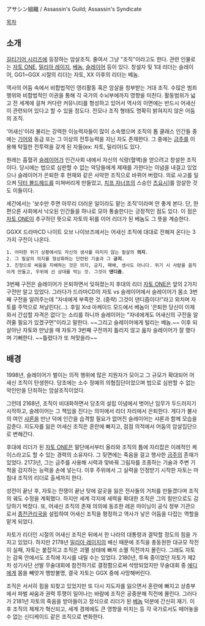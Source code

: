アサシン組織 / Assassin's Guild; Assassin's Syndicate

[[목차]]

== 소개 ==
[[길티기어 시리즈]]에 등장하는 암살조직. 줄여서 그냥 "조직"이라고도 한다. 관련 인물로는 [[자토 ONE]], [[밀리아 레이지]], [[베놈(길티기어 시리즈)|베놈]], [[슬레이어(길티기어 시리즈)|슬레이어]] 등이 있다. 창설자 및 1대 리더는 슬레이어, GG1~GGX 시절의 리더는 자토, XX 이후의 리더는 베놈.

역사의 어둠 속에서 비합법적인 영리활동 혹은 암살을 청부받는 거대 조직. 수많은 범죄행위와 비합법적인 이권을 통해 각 국가의 수뇌부에까지 영향을 미친다. 활동범위가 넓고 전 세계에 걸쳐 커다란 커뮤니티를 형성하고 있어서 역사의 이면에는 반드시 어새신이 관련되어 있다고 할 수 있을 정도다. 전모나 조직 형태도 명확히 밝혀지지 않은 어둠의 조직.

'어새신'이라 불리는 강력한 이능력자들이 많이 소속했으며 조직의 톱 클래스 인간들 중에는 [[기어]]와 동급 또는 그 이상의 전투능력을 지닌 자도 존재한다. 그 중에는 [[금주]]를 이용해 탁월한 전투력을 갖게 된 자들(ex: 자토, 밀리아)도 있다.

원래는 흡혈귀 [[슬레이어(길티기어 시리즈)|슬레이어]]가 인간사회 내에서 자신의 식량(혈액)을 얻으려고 창설한 조직이다. 당시에는 법으로 심판할 수 없는 악당들에게 제재를 가한다는 이념을 내걸고 있었으나 슬레이어가 은퇴한 후 현재와 같은 사악한 조직으로 바뀌어 버렸다. 의료 사고를 일으켜 [[닥터 볼드헤드]]를 미쳐버리게 만들었고, [[치프 자너프]]의 스승인 [[츠요시]]]를 암살한 것도 이들이다.

세간에서는 '보수만 주면 아무리 더러운 일이라도 맡는 조직'이라며 안 좋게 본다. 단, 한편으론 사회에서 낙오된 인간들을 하나로 모아 통솔한다는 긍정적인 점도 있다. 이 점은 [[자토 ONE]]이 추구하던 뜻으로 자토의 뒤를 이어 리더가 된 베놈도 그 뜻을 계승한다.

GGXX 드라마CD 나이트 오브 나이브즈에서는 어새신 조직에 대대로 전해져 온다는 3가지 구전이 나온다. 
 1. 어떠한 위기 상황에서도 자신의 생사를 따지지 않는 필살의 '''의지'''.
 2. 그 필살의 의지를 형상화하는 단련된 기술과 그 '''긍지'''.
 3. 진정으로 싸움을 지배하는 것은 의지, 긍지, 패배, 생사도 아니다. 위기 시 사람을 움직이게 만들고, 우위에 선 상대를 막는 것. 그것이 '''댄디즘'''.
3번째 구전은 슬레이어가 은퇴하면서 잊혀졌는지 후대의 리더 [[자토 ONE]]은 앞의 2가지 구전만 알고 있었다. 그러다가 드라마CD의 자토 vs 슬레이어에서 슬레이어가 몸소 3번째 구전을 알려주는데 "자네에게 부족한 것. (중략) 그것이 댄디즘이다!"라고 외치며 자토를 주먹으로 쳐날린다(...). 후일 Xrd 아케이드 모드에서 베놈이 '은퇴한 당신이 이제 와서 간섭할 자격은 없다'는 소리를 하니까 슬레이어는 "자네에게도 어새신의 구전을 알려줄 필요가 있겠구먼"이라고 말한다. ~~그리고 슬레이어에게 털리는 베놈.~~ 이후 되살아난 자토와 만났을 때 자토가 3번째 구전까지 틀리지 않고 읊자 슬레이어가 잘 했다며 기뻐한다. ~~틀렸다가 또 쳐맞을라~~

== 배경 ==
1998년, 슬레이어가 벌이는 의적 행위에 많은 지원자가 모이고 그 규모가 확대되어 어새신 조직이 탄생한다. 당초에는 소수 정예의 의협집단이었으며 법으로 심판할 수 없는 악인만을 단죄하는 암살조직이었다.

그런데 2168년, 조직이 비대화하면서 당초의 설립 이념에서 벗어난 임무가 두드러지기 시작하고, 슬레이어는 그 책임을 진다는 의미에서 리더 자리에서 은퇴한다. 게다가 불사의 여인 [[샤론]]을 만난 덕에 인간을 습격할 필요가 없어진 슬레이어는 샤론과 함께 모습을 감춘다. 지도자를 잃은 어새신 조직은 혼란에 빠지고, 점점 의적에서 어둠의 암살집단으로 변해간다.

후대에 리더가 된 [[자토 ONE]]은 말단에서부터 올라와 조직의 톱에 자리잡은 이례적인 케이스라고도 할 수 있는 경력의 소유자다. 그 뒷면에는 죽음을 걸고 행사한 [[금주]]의 존재가 있었다. 2173년, 그는 금주를 사용해 시력과 맞바꿔 그림자를 조종하는 기술과 주변 기척을 감지하는 능력을 손에 넣는다. 이후 주위에서 그 실력을 인정받기 시작한 자토는 마침내 조직의 리더로 출세까지 한다.

성전이 끝난 후, 자토는 전쟁이 끝난 탓에 갈곳을 잃은 전사들의 거처를 만들겠다며 조직의 궤도 수정을 계획했다. 하지만 세계 각지에 세력을 확대한 조직은 그의 힘만으로도 감당하기 벅찼다. 또, 어새신 조직의 존재 의의에 동조한 레온 마이닝이 공식 정부 기관으로서 [[종전관리국]]을 설립하여 어새신 조직을 평정하고 역사가 낳은 어둠을 다잡는 역할을 맡게 되었다.

자토가 리더인 시절의 어새신 조직은 뒤에서 한 나라의 대통령과 결탁할 정도의 힘을 가지고 있었다. 하지만 2178년 [[밀리아 레이지]]의 배신 때문에 조직을 총동원한 대규모 작전이 실패, 자토는 붙잡히고 조직은 괴멸 상태에 빠져 소멸 직전까지 몰린다. 그래도 자토는 감옥 안에서도 조직에 지시를 내릴 수는 있었다. 2180년, 투옥 중이었던 자토가 제2차 성기사단 선발 무술대회에 참전하기로 결정함으로써 석방되었지만 무술대회 중 [[에디]]에게 몸을 빼앗겨 행방불명, 결국 자토는 GGX 중에 사망해버린다.

조직은 서서히 힘을 되찾고 있었지만 또 다시 지도자를 잃으면서 혼란에 빠지고 상층부에서 파벌 싸움과 권력 투쟁이 일어나는 바람에 조직은 공중분해 직전에 몰린다. 그러다가 2181년 자토의 죽음을 받아들이고 정식으로 리더가 된 [[베놈(길티기어 시리즈)|베놈]] 덕분에 간신히 재기. 이후 조직의 체제가 혁신되고, 세계 경제에도 큰 영향을 미치는 등 각 국가로서도 떼어놓을 수 없는 신디케이드 같은 조직으로 변화한다.

